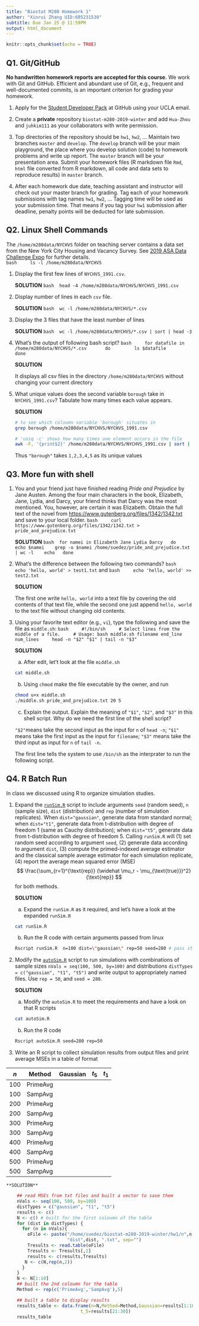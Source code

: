 ```yaml
---
title: "Biostat M280 Homework 1"
author: "Xinrui Zhang UID:605231530"
subtitle: Due Jan 25 @ 11:59PM
output: html_document
---
```


```r
knitr::opts_chunk$set(echo = TRUE)
```

## Q1. Git/GitHub

**No handwritten homework reports are accepted for this course.** We work with Git and GitHub. Efficient and abundant use of Git, e.g., frequent and well-documented commits, is an important criterion for grading your homework.

1. Apply for the [Student Developer Pack](https://education.github.com/pack) at GitHub using your UCLA email.

2. Create a **private** repository `biostat-m280-2019-winter` and add `Hua-Zhou` and `juhkim111` as your collaborators with write permission.

3. Top directories of the repository should be `hw1`, `hw2`, ... Maintain two branches `master` and `develop`. The `develop` branch will be your main playground, the place where you develop solution (code) to homework problems and write up report. The `master` branch will be your presentation area. Submit your homework files (R markdown file `Rmd`, `html` file converted from R markdown, all code and data sets to reproduce results) in `master` branch.

4. After each homework due date, teaching assistant and instructor will check out your master branch for grading. Tag each of your homework submissions with tag names `hw1`, `hw2`, ... Tagging time will be used as your submission time. That means if you tag your `hw1` submission after deadline, penalty points will be deducted for late submission.

## Q2. Linux Shell Commands

The `/home/m280data/NYCHVS` folder on teaching server contains a data set from the New York City Housing and Vacancy Survey. See [2019 ASA Data Challenge Expo](https://www1.nyc.gov/site/hpd/about/nychvs-asa-data-challenge-expo.page) for further details.  
    ```bash
    ls -l /home/m280data/NYCHVS
    ```

1. Display the first few lines of `NYCHVS_1991.csv`.

    **SOLUTION**
    ```bash
    head -4 /home/m280data/NYCHVS/NYCHVS_1991.csv
    ```
    
2. Display number of lines in each `csv` file.

    **SOLUTION**
    ```bash
    wc -l /home/m280data/NYCHVS/*.csv
    ```

3. Display the 3 files that have the least number of lines

    **SOLUTION**
    ```bash
    wc -l /home/m280data/NYCHVS/*.csv | sort | head -3
    ```

4. What's the output of following bash script?
    ```bash
    for datafile in /home/m280data/NYCHVS/*.csv
      do
        ls $datafile
      done
    ```

    **SOLUTION**

    It displays all csv files in the directory `/home/m280data/NYCHVS` without changing your current directory

5. What unique values does the second variable `borough` take in `NYCHVS_1991.csv`? Tabulate how many times each value appears.

    **SOLUTION**
    
    ```bash
    # to see which coloumn variable 'borough' situates in
    grep borough /home/m280data/NYCHVS/NYCHVS_1991.csv

    # 'uniq -c' shows how many times one element occurs in the file
    awk -F, '{print$2}' /home/m280data/NYCHVS/NYCHVS_1991.csv | sort | uniq -c | head -5
    ```
    Thus `"borough"` takes `1,2,3,4,5` as its unique values 

## Q3. More fun with shell

1. You and your friend just have finished reading *Pride and Prejudice* by Jane Austen. Among the four main characters in the book, Elizabeth, Jane, Lydia, and Darcy, your friend thinks that Darcy was the most mentioned. You, however, are certain it was Elizabeth. Obtain the full text of the novel from <https://www.gutenberg.org/files/1342/1342.txt> and save to your local folder. 
    ```bash
    curl https://www.gutenberg.org/files/1342/1342.txt > pride_and_prejudice.txt
    ```

    **SOLUTION**
    ```bash
    for namei in Elizabeth Jane Lydia Darcy
     do
      echo $namei
      grep -o $namei /home/suedez/pride_and_prejudice.txt | wc -l
      echo
     done
    ```

2. What's the difference between the following two commands?
    ```bash
    echo 'hello, world' > test1.txt
    ```
    and
    ```bash
    echo 'hello, world' >> test2.txt
    ```

    **SOLUTION**
  
    The first one write `hello, world` into a text file by covering the old contents of that text file, while the second one just append `hello, world` to the text file without changing old contents.
    
3. Using your favorite text editor (e.g., `vi`), type the following and save the file as `middle.sh`:
    ```bash
    #!/bin/sh
    # Select lines from the middle of a file.
    # Usage: bash middle.sh filename end_line num_lines
    head -n "$2" "$1" | tail -n "$3"
    ```

    **SOLUTION**
  
    a. After edit, let't look at the file `middle.sh`
    ```bash
    cat middle.sh
    ```
   
    b. Using `chmod` make the file executable by the owner, and run 
    ```bash
    chmod u+x middle.sh
    ./middle.sh pride_and_prejudice.txt 20 5
    ```
    
    c. Explain the output. Explain the meaning of `"$1"`, `"$2"`, and `"$3"` in this shell script. Why do we need the first line of the shell script?

    `"$2"`means take the second input as the input for `n` of `head -n`; `"$1"` means take the first input as the   input for `filename`; `"$3"` means take the third input as input for `n` of `tail -n`.
    
    The first line tells the system to use `/bin/sh` as the interprater to run the following script.



## Q4. R Batch Run

In class we discussed using R to organize simulation studies. 

1. Expand the [`runSim.R`](http://hua-zhou.github.io/teaching/biostatm280-2019winter/slides/02-linux/runSim.R) script to include arguments `seed` (random seed), `n` (sample size), `dist` (distribution) and `rep` (number of simulation replicates). When `dist="gaussian"`, generate data from standard normal; when `dist="t1"`, generate data from t-distribution with degree of freedom 1 (same as Cauchy distribution); when `dist="t5"`, generate data from t-distribution with degree of freedom 5. Calling `runSim.R` will (1) set random seed according to argument `seed`, (2) generate data according to argument `dist`, (3) compute the primed-indexed average estimator and the classical sample average estimator for each simulation replicate, (4) report the average mean squared error (MSE)
$$
  \frac{\sum_{r=1}^{\text{rep}} (\widehat \mu_r - \mu_{\text{true}})^2}{\text{rep}}
$$
for both methods.

    **SOLUTION**
    
    a. Expand the `runSim.R` as it required, and let's have a look at the expanded `runSim.R`
    ```bash
    cat runSim.R
    ```
    
     b. Run the R code with certain arguments passed from linux
    ```bash
    Rscript runSim.R  n=100 dist=\"gaussian\" rep=50 seed=280 # pass string to R
    ```
  
  
2. Modify the [`autoSim.R`](http://hua-zhou.github.io/teaching/biostatm280-2019winter/slides/02-linux/autoSim.R) script to run simulations with combinations of sample sizes `nVals = seq(100, 500, by=100)` and distributions `distTypes = c("gaussian", "t1", "t5")` and write output to appropriately named files. Use `rep = 50`, and `seed = 280`. 

    **SOLUTION**

    a. Modify the `autoSim.R` to meet the requirements and have a look on that R scripts
    ```bash
    cat autoSim.R
    ```
    
    b. Run the R code 
    ```bash
    Rscript autoSim.R seed=280 rep=50
    ```


3. Write an R script to collect simulation results from output files and print average MSEs in a table of format

| $n$ | Method   | Gaussian | $t_5$ | $t_1$ |
|-----|----------|-------|-------|----------|
| 100 | PrimeAvg |       |       |          |
| 100 | SampAvg  |       |       |          |
| 200 | PrimeAvg |       |       |          |
| 200 | SampAvg  |       |       |          |
| 300 | PrimeAvg |       |       |          |
| 300 | SampAvg  |       |       |          |
| 400 | PrimeAvg |       |       |          |
| 400 | SampAvg  |       |       |          |
| 500 | PrimeAvg |       |       |          |
| 500 | SampAvg  |       |       |          |

    
    **SOLUTION**
    
```r
    ## read MSEs from txt files and built a vector to save them
    nVals <- seq(100, 500, by=100)
    distTypes = c("gaussian", "t1", "t5")
    results <- c() 
    N <- c() # built for the first coloumn of the table
    for (dist in distTypes) {
      for (n in nVals){
        oFile <- paste("/home/suedez/biostat-m280-2019-winter/hw1/n",n,
                       "dist",dist, ".txt", sep="")
        Tresults <- read.table(oFile)
        Tresults <- Tresults[,2]
        results <- c(results,Tresults)
       N <- c(N,rep(n,2))
      }
    }
    N <- N[1:10]
    ## built the 2nd coloumn for the table
    Method <- rep(c('PrimeAvg','SampAvg'),5)

    ## built a table to display results
    results_table <- data.frame(n=N,Method=Method,Gaussian=results[1:10],t_1=results[11:20],
                            t_5=results[21:30])
    results_table
```



